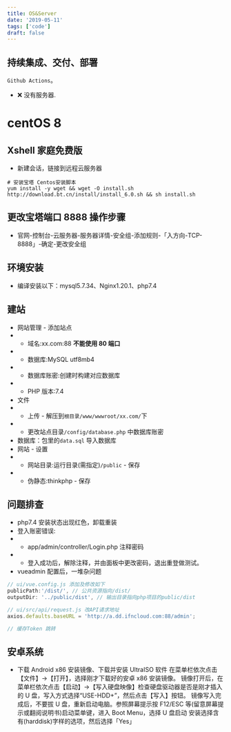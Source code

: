 ```yaml
---
title: OS&Server
date: '2019-05-11'
tags: ['code']
draft: false
---
```


## 持续集成、交付、部署

`Github Actions`。

- ❌ 没有服务器.

# centOS 8

## Xshell 家庭免费版

- 新建会话，链接到远程云服务器

```
# 安装宝塔 Centos安装脚本
yum install -y wget && wget -O install.sh http://download.bt.cn/install/install_6.0.sh && sh install.sh
```

## 更改宝塔端口 8888 操作步骤

- 官网-控制台-云服务器-服务器详情-安全组-添加规则-「入方向-TCP-8888」-确定-更改安全组

## 环境安装

- 编译安装以下：mysql5.7.34、Nginx1.20.1、php7.4

## 建站

- 网站管理 - 添加站点
- - 域名:xx.com:88 **不能使用 80 端口**
- - 数据库:MySQL utf8mb4
- - 数据库账密:创建时构建对应数据库
- - PHP 版本:7.4
- 文件
- - 上传 - 解压到`根目录/www/wwwroot/xx.com/`下
- - 更改站点目录`/config/database.php` 中数据库账密
- 数据库：包里的`data.sql` 导入数据库
- 网站 - 设置
- - 网站目录:运行目录(需指定)`/public` - 保存
- - 伪静态:thinkphp - 保存

## 问题排查

- php7.4 安装状态出现红色，卸载重装
- 登入账密错误:
- - app/admin/controller/Login.php 注释密码
- - 登入成功后，解除注释，并由面板中更改密码，退出重登做测试。
- vueadmin 配置后，一堆杂问题

```js
// ui/vue.config.js 添加及修改如下
publicPath:'/dist/', // 公共资源指向/dist/
outputDir: '../public/dist', // 输出目录指向php项目的public/dist

// ui/src/api/request.js 改API请求地址
axios.defaults.baseURL = 'http://a.dd.ifncloud.com:88/admin';

// 缓存Token 跳转
```

## 安卓系统

- 下载 Android x86 安装镜像、下载并安装 UltraISO 软件
  在菜单栏依次点击【文件】->【打开】，选择刚才下载好的安卓 x86 安装镜像。
  镜像打开后，在菜单栏依次点击【启动】->【写入硬盘映像】检查硬盘驱动器是否是刚才插入的 U 盘，写入方式选择“USE-HDD+”，然后点击【写入】按钮。
  镜像写入完成后，不要拔 U 盘，重新启动电脑。参照屏幕提示按 F12/ESC 等(留意屏幕提示或翻阅说明书)启动菜单键，进入 Boot Menu，选择 U 盘启动
  安装选择含有(harddisk)字样的选项，然后选择「Yes」
